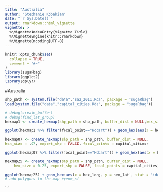 ```yaml
---
title: "Australia"
author: "Stephanie Kobakian"
date: "`r Sys.Date()`"
output: rmarkdown::html_vignette
vignette: >
  %\VignetteIndexEntry{Vignette Title}
  %\VignetteEngine{knitr::rmarkdown}
  %\VignetteEncoding{UTF-8}
---
```


```r
knitr::opts_chunk$set(
  collapse = TRUE,
  comment = "#>"
)
library(sugaRbag)
library(ggplot2)
library(dplyr)
```


#Australia

```r
shp_path <- system.file("data","sa2_2011.Rda", package = "sugaRbag")
load(system.file("data","capital_cities.Rda", package = "sugaRbag"))

# debug(create_buffer)
# debug(find_lat_group)
hexmap1 <- create_hexmap(shp_path = shp_path, buffer_dist = NULL,hex_size = .1, export_shp = FALSE, focal_points = capital_cities)
```

```r
ggplot(hexmap1 %>% filter(focal_point=="Hobart")) + geom_hex(aes(x = hex_long, y = hex_lat), stat = "identity")
```



```r
hexmap07 <- create_hexmap(shp_path = shp_path, buffer_dist = NULL,
hex_size = .07, export_shp = FALSE, focal_points = capital_cities)

ggplot(hexmap07 %>% filter(focal_point=="Hobart")) + geom_hex(aes(x = hex_long, y = hex_lat), stat = "identity")
```





```r
hexmap25 <- create_hexmap(shp_path = shp_path, buffer_dist = NULL,
    hex_size = 0.25, export_shp = FALSE, focal_points = capital_cities)

ggplot(hexmap25) + geom_hex(aes(x = hex_long, y = hex_lat), stat = "identity") + geom_point(aes(x=longitude, y=latitude), colour = "red", alpha = 0.2) 
# add polygons to the map +geom_sf
```
```


